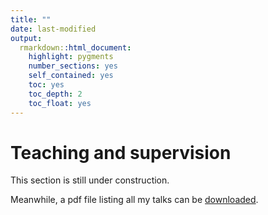 ```yaml
---
title: ""
date: last-modified
output: 
  rmarkdown::html_document:
    highlight: pygments
    number_sections: yes
    self_contained: yes
    toc: yes
    toc_depth: 2
    toc_float: yes
---
```


# Teaching and supervision

This section is still under construction.

Meanwhile, a pdf file listing all my talks can be [downloaded](files/04_Kaspar_Rufibach_teaching.pdf).

